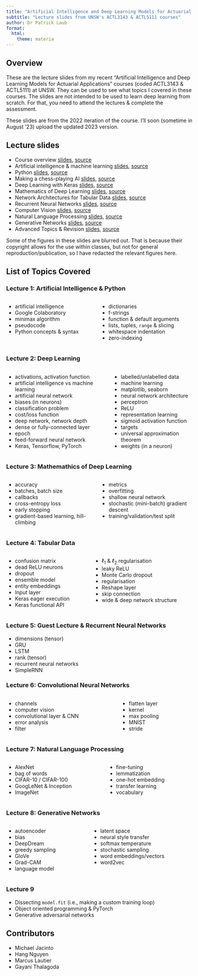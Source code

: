 ```yaml
---
title: "Artificial Intelligence and Deep Learning Models for Actuarial Applications"
subtitle: "Lecture slides from UNSW's ACTL3143 & ACTL5111 courses"
author: Dr Patrick Laub
format:
  html:
    theme: materia
---
```


## Overview

These are the lecture slides from my recent "Artificial Intelligence and Deep Learning Models for Actuarial Applications" courses (coded ACTL3143 & ACTL5111) at UNSW.
They can be used to see what topics I covered in these courses.
The slides are not intended to be used to learn deep learning from scratch.
For that, you need to attend the lectures & complete the assessment.

::: {.callout-note}
These slides are from the 2022 iteration of the course. I'll soon (sometime in August '23) upload the updated 2023 version. 
:::

## Lecture slides

- Course overview [slides](https://pat-laub.github.io/DeepLearningForActuaries/Lecture-1-Artificial-Intelligence/course-overview.html), [source](http://github.com/Pat-Laub/DeepLearningForActuaries/blob/main/Lecture-1-Artificial-Intelligence/course-overview.qmd)
- Artificial intelligence & machine learning [slides](https://pat-laub.github.io/DeepLearningForActuaries/Lecture-1-Artificial-Intelligence/artificial-intelligence.html), [source](http://github.com/Pat-Laub/DeepLearningForActuaries/blob/main/Lecture-1-Artificial-Intelligence/artificial-intelligence.qmd)
- Python [slides](https://pat-laub.github.io/DeepLearningForActuaries/Lecture-1-Artificial-Intelligence/python.html), [source](http://github.com/Pat-Laub/DeepLearningForActuaries/blob/main/Lecture-1-Artificial-Intelligence/python.qmd)
- Making a chess-playing AI [slides](https://pat-laub.github.io/DeepLearningForActuaries/Lecture-1-Artificial-Intelligence/chess-ai.html), [source](http://github.com/Pat-Laub/DeepLearningForActuaries/blob/main/Lecture-1-Artificial-Intelligence/chess-ai.qmd)
- Deep Learning with Keras [slides](https://pat-laub.github.io/DeepLearningForActuaries/Lecture-2-Deep-Learning-Keras/deep-learning-keras.html), [source](http://github.com/Pat-Laub/DeepLearningForActuaries/blob/main/Lecture-2-Deep-Learning-Keras/deep-learning-keras.qmd)
- Mathematics of Deep Learning [slides](https://pat-laub.github.io/DeepLearningForActuaries/Lecture-3-Mathematics-Of-Deep-Learning/mathematics-of-deep-learning.html), [source](http://github.com/Pat-Laub/DeepLearningForActuaries/blob/main/Lecture-3-Mathematics-Of-Deep-Learning/mathematics-of-deep-learning.qmd)
- Network Architectures for Tabular Data [slides](https://pat-laub.github.io/DeepLearningForActuaries/Lecture-4-Network-Architectures-For-Tabular-Data/network-architectures-for-tabular-data.html), [source](http://github.com/Pat-Laub/DeepLearningForActuaries/blob/main/Lecture-4-Network-Architectures-For-Tabular-Data/network-architectures-for-tabular-data.qmd)
- Recurrent Neural Networks [slides](https://pat-laub.github.io/DeepLearningForActuaries/Lecture-5-Recurrent-Neural-Networks-And-Time-Series/rnns-and-time-series.html), [source](http://github.com/Pat-Laub/DeepLearningForActuaries/blob/main/Lecture-5-Recurrent-Neural-Networks-And-Time-Series/rnns-and-time-series.qmd)
- Computer Vision [slides](https://pat-laub.github.io/DeepLearningForActuaries/Lecture-6-Computer-Vision/computer-vision.html), [source](http://github.com/Pat-Laub/DeepLearningForActuaries/blob/main/Lecture-6-Computer-Vision/computer-vision.qmd)
- Natural Language Processing [slides](https://pat-laub.github.io/DeepLearningForActuaries/Lecture-7-Natural-Language-Processing/natural-language-processing.html), [source](http://github.com/Pat-Laub/DeepLearningForActuaries/blob/main/Lecture-7-Natural-Language-Processing/natural-language-processing.qmd)
- Generative Networks [slides](https://pat-laub.github.io/DeepLearningForActuaries/Lecture-8-Generative-Networks/generative-networks.html), [source](http://github.com/Pat-Laub/DeepLearningForActuaries/blob/main/Lecture-8-Generative-Networks/generative-networks.qmd)
- Advanced Topics & Revision [slides](https://pat-laub.github.io/DeepLearningForActuaries/Lecture-9-Advanced-Topics/advanced-topics.html), [source](http://github.com/Pat-Laub/DeepLearningForActuaries/blob/main/Lecture-9-Advanced-Topics/advanced-topics.qmd)


::: {.callout-note}
Some of the figures in these slides are blurred out. That is because their copyright allows for the use within classes, but not for general reproduction/publication, so I have redacted the relevant figures here.
:::

## List of Topics Covered

### Lecture 1: Artificial Intelligence & Python

::: columns
::: column

- artificial intelligence
- Google Colaboratory
- minimax algorithm
- pseudocode
- Python concepts & syntax

:::
::: column

- dictionaries
- f-strings
- function & default arguments
- lists, tuples, `range` & slicing
- whitespace indentation
- zero-indexing

:::
:::

### Lecture 2: Deep Learning

::: columns
::: column
- activations, activation function
- artificial intelligence vs machine learning
- artificial neural network
- biases (in neurons)
- classification problem
- cost/loss function
- deep network, network depth
- dense or fully-connected layer
- epoch
- feed-forward neural network
- Keras, Tensorflow, PyTorch
:::
::: column
- labelled/unlabelled data
- machine learning
- matplotlib, seaborn
- neural network architecture
- perceptron
- ReLU
- representation learning
- sigmoid activation function
- targets
- universal approximation theorem
- weights (in a neuron)
:::
:::

### Lecture 3: Mathemathics of Deep Learning

::: columns
::: column
- accuracy
- batches, batch size
- callbacks
- cross-entropy loss
- early stopping
- gradient-based learning, hill-climbing
:::
::: column
- metrics
- overfitting
- shallow neural network
- stochastic (mini-batch) gradient descent
- training/validation/test split
:::
:::

### Lecture 4: Tabular Data

::: columns
:::: column
- confusion matrix
- dead ReLU neurons
- dropout
- ensemble model
- entity embeddings
- Input layer
- Keras eager execution
- Keras functional API
::::
:::: column
- $\ell_1$ & $\ell_2$ regularisation
- leaky ReLU
- Monte Carlo dropout
- regularisation
- Reshape layer
- skip connection
- wide & deep network structure
::::
:::

### Lecture 5: Guest Lecture & Recurrent Neural Networks

- dimensions (tensor)
- GRU
- LSTM
- rank (tensor)
- recurrent neural networks
- SimpleRNN

### Lecture 6: Convolutional Neural Networks

::: columns
::: column
- channels
- computer vision
- convolutional layer & CNN
- error analysis
- filter
:::
::: column
- flatten layer
- kernel
- max pooling
- MNIST
- stride
:::
:::

### Lecture 7: Natural Language Processing

::: columns
:::: column
- AlexNet
- bag of words
- CIFAR-10 / CIFAR-100
- GoogLeNet & Inception
- ImageNet
::::
:::: column
- fine-tuning
- lemmatization
- one-hot embedding
- transfer learning
- vocabulary
::::
:::

### Lecture 8: Generative Networks

::: columns
:::: column
- autoencoder
- bias
- DeepDream
- greedy sampling
- GloVe
- Grad-CAM
- language model
::::
:::: column
- latent space
- neural style transfer
- softmax temperature
- stochastic sampling
- word embeddings/vectors
- word2vec
::::
:::

### Lecture 9

- Dissecting `model.fit` (i.e., making a custom training loop)
- Object oriented programming & PyTorch
- Generative adversarial networks

## Contributors

- Michael Jacinto
- Hang Nguyen
- Marcus Lautier
- Gayani Thalagoda